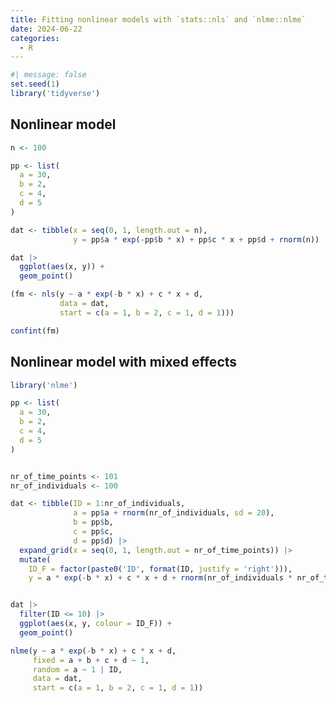 ```yaml
---
title: Fitting nonlinear models with `stats::nls` and `nlme::nlme`
date: 2024-06-22
categories:
  - R
---
```


```r
#| message: false
set.seed(1)
library('tidyverse')
```

## Nonlinear model
```r
n <- 100

pp <- list(
  a = 30,
  b = 2,
  c = 4,
  d = 5
)

dat <- tibble(x = seq(0, 1, length.out = n), 
              y = pp$a * exp(-pp$b * x) + pp$c * x + pp$d + rnorm(n))

dat |> 
  ggplot(aes(x, y)) +
  geom_point()

(fm <- nls(y ~ a * exp(-b * x) + c * x + d, 
           data = dat, 
           start = c(a = 1, b = 2, c = 1, d = 1)))

confint(fm)
```

## Nonlinear model with mixed effects
```r
library('nlme')

pp <- list(
  a = 30,
  b = 2,
  c = 4,
  d = 5
)


nr_of_time_points <- 101
nr_of_individuals <- 100

dat <- tibble(ID = 1:nr_of_individuals,
              a = pp$a + rnorm(nr_of_individuals, sd = 20),
              b = pp$b,
              c = pp$c,
              d = pp$d) |> 
  expand_grid(x = seq(0, 1, length.out = nr_of_time_points)) |> 
  mutate(
    ID_F = factor(paste0('ID', format(ID, justify = 'right'))),
    y = a * exp(-b * x) + c * x + d + rnorm(nr_of_individuals * nr_of_time_points))


dat |> 
  filter(ID <= 10) |> 
  ggplot(aes(x, y, colour = ID_F)) + 
  geom_point()

nlme(y ~ a * exp(-b * x) + c * x + d,
     fixed = a + b + c + d ~ 1,
     random = a ~ 1 | ID,
     data = dat,
     start = c(a = 1, b = 2, c = 1, d = 1))


```



